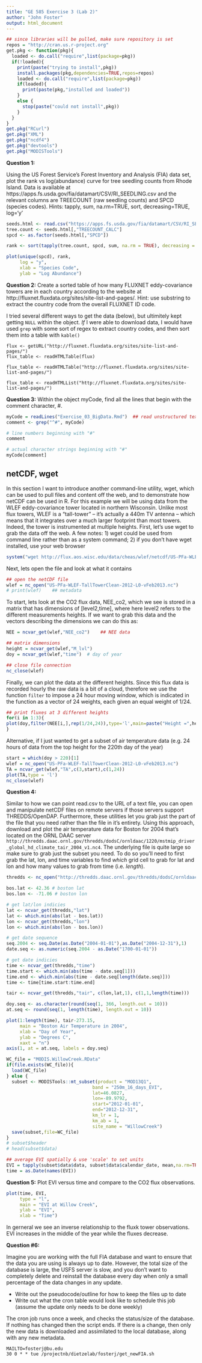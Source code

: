 ```yaml
---
title: "GE 585 Exercise 3 (Lab 2)"
author: "John Foster"
output: html_document
---
```


```r
## since libraries will be pulled, make sure repository is set
repos = "http://cran.us.r-project.org"
get.pkg <- function(pkg){
  loaded <- do.call("require",list(package=pkg))
  if(!loaded){
    print(paste("trying to install",pkg))
    install.packages(pkg,dependencies=TRUE,repos=repos)
    loaded <- do.call("require",list(package=pkg))
    if(loaded){
      print(paste(pkg,"installed and loaded"))
    } 
    else {
      stop(paste("could not install",pkg))
    }    
  }
}
get.pkg("RCurl")
get.pkg("XML")
get.pkg("ncdf4")
get.pkg("devtools")
get.pkg("MODISTools")
```


**Question 1:**

Using the US Forest Service's Forest Inventory and Analysis (FIA) data set, plot the rank vs log(abundance) curve for tree seedling counts from Rhode Island. Data is available at https://apps.fs.usda.gov/fia/datamart/CSV/RI_SEEDLING.csv and the relevant columns are TREECOUNT (raw seedling counts) and SPCD (species codes). 
Hints: tapply, sum, na.rm=TRUE, sort, decreasing=TRUE, log='y'

```r
seeds.html <- read.csv("https://apps.fs.usda.gov/fia/datamart/CSV/RI_SEEDLING.csv")  ## grab raw html
tree.count <- seeds.html[,"TREECOUNT_CALC"]
spcd <- as.factor(seeds.html[,"SPCD"])

rank <- sort(tapply(tree.count, spcd, sum, na.rm = TRUE), decreasing = TRUE)

plot(unique(spcd), rank,
     log = "y",
     xlab = "Species Code",
     ylab = "Log Abundance")

```

**Question 2:**
Create a sorted table of how many FLUXNET eddy-covariance towers are in each country according to the website at http://fluxnet.fluxdata.org/sites/site-list-and-pages/. Hint: use substring to extract the country code from the overall FLUXNET ID code.

I tried several different ways to get the data (below), but ultimitely kept getting `NULL` within the object. _If_ I were able to download data, I would have used `grep` with some sort of regex to extract country codes, and then sort them into a table with `kable()`

```
flux <- getURL("http://fluxnet.fluxdata.org/sites/site-list-and-pages/")  
flux_table <- readHTMLTable(flux)    

flux_table <- readHTMLTable("http://fluxnet.fluxdata.org/sites/site-list-and-pages/")

flux_table <- readHTMLList("http://fluxnet.fluxdata.org/sites/site-list-and-pages/")
```


**Question 3:** Within the object myCode, find all the lines that begin with the comment character, #.

```r
myCode = readLines("Exercise_03_BigData.Rmd")  ## read unstructured text
comment <- grep("^#", myCode)

# line numbers beginning with "#"
comment

# actual character strings beginning with "#"
myCode[comment]
```


netCDF, wget
------------

In this section I want to introduce another command-line utility, wget, which can be used to pull files and content off the web, and to demonstrate how netCDF can be used in R. For this example we will be using data from the WLEF eddy-covariance tower located in northern Wisconsin. Unlike most flux towers, WLEF is a "tall-tower" -- it's actually a 440m TV antenna -- which means that it integrates over a much larger footprint than most towers. Indeed, the tower is instrumented at multiple heights. First, let's use wget to grab the data off the web. A few notes: 1) wget could be used from command line rather than as a system command;  2) if you don't have wget installed, use your web browser

```r
system("wget http://flux.aos.wisc.edu/data/cheas/wlef/netcdf/US-PFa-WLEF-TallTowerClean-2012-L0-vFeb2013.nc")
```

Next, lets open the file and look at what it contains
```r
## open the netCDF file
wlef = nc_open("US-PFa-WLEF-TallTowerClean-2012-L0-vFeb2013.nc")
# print(wlef)    ## metadata
```

To start, lets look at the CO2 flux data, NEE_co2, which we see is stored in a matrix that has dimensions of [level2,time], where here level2 refers to the different measurements heights. If we want to grab this data and the vectors describing the dimensions we can do this as:

```r
NEE = ncvar_get(wlef,"NEE_co2")    ## NEE data

## matrix dimensions
height = ncvar_get(wlef,"M_lvl")  
doy = ncvar_get(wlef,"time")  # day of year

## close file connection
nc_close(wlef)
```

Finally, we can plot the data at the different heights. Since this flux data is recorded hourly the raw data is a bit of a cloud, therefore we use the function `filter` to impose a 24 hour moving window, which is indicated in the function as a vector of 24 weights, each given an equal weight of 1/24. 

```r
## print fluxes at 3 different heights
for(i in 1:3){
plot(doy,filter(NEE[i,],rep(1/24,24)),type='l',main=paste("Height =",height[i],"m"))
}
```

Alternative, if I just wanted to get a subset of air temperature data (e.g. 24 hours of data from the top height for the 220th day of the year)

```r
start = which(doy > 220)[1]
wlef = nc_open("US-PFa-WLEF-TallTowerClean-2012-L0-vFeb2013.nc")
TA = ncvar_get(wlef,"TA",c(3,start),c(1,24))
plot(TA,type = 'l')
nc_close(wlef)
```



**Question 4:** 

Similar to how we can point read.csv to the URL of a text file, you can open and manipulate netCDF files on remote servers if those servers support THREDDS/OpenDAP. Furthermore, these utilities let you grab just the part of the file that you need rather than the file in it's entirety. Using this approach, download and plot the air temperature data for Boston for 2004 that's located on the ORNL DAAC server `http://thredds.daac.ornl.gov/thredds/dodsC/ornldaac/1220/mstmip_driver_global_hd_climate_tair_2004_v1.nc4`.  The underlying file is quite large so make sure to grab just the subset you need. To do so you'll need to first grab the lat, lon, and time variables to find _which_ grid cell to grab for lat and lon and how many values to grab from time (i.e. _length_). 


```r
thredds <- nc_open("http://thredds.daac.ornl.gov/thredds/dodsC/ornldaac/1220/mstmip_driver_global_hd_climate_tair_2004_v1.nc4")

bos.lat <- 42.36 # boston lat
bos.lon <- -71.06 # boston lon

# get lat/lon indicies
lat <- ncvar_get(thredds,"lat")
lat <- which.min(abs(lat - bos.lat))
lon <- ncvar_get(thredds,"lon")
lon <- which.min(abs(lon - bos.lon))

# get date sequence
seq.2004 <- seq.Date(as.Date("2004-01-01"),as.Date("2004-12-31"),1)
date.seq <- as.numeric(seq.2004 - as.Date("1700-01-01"))

# get date indicies
time <- ncvar_get(thredds,"time")
time.start <- which.min(abs(time - date.seq[1]))
time.end <- which.min(abs(time - date.seq[length(date.seq)]))
time <- time[time.start:time.end]

tair <- ncvar_get(thredds,"tair", c(lon,lat,1), c(1,1,length(time)))

doy.seq <- as.character(round(seq(1, 366, length.out = 10)))
at.seq <- round(seq(1, length(time), length.out = 10))

plot(1:length(time), tair-273.15,
     main = "Boston Air Temperature in 2004",
     xlab = "Day of Year",
     ylab = "Degrees C",
     xaxt = "n")
axis(1, at = at.seq, labels = doy.seq)

```



```r
WC_file = "MODIS.WillowCreek.RData"
if(file.exists(WC_file)){
  load(WC_file)
} else {
  subset <- MODISTools::mt_subset(product = "MOD13Q1",
                                band = "250m_16_days_EVI",
                                lat=46.0827,
                                lon=-89.9792,
                                start="2012-01-01",
                                end="2012-12-31",
                                km_lr = 1,
                                km_ab = 1,
                                site_name = "WillowCreek")
  save(subset,file=WC_file)
}
# subset$header
# head(subset$data)
```


```r
## average EVI spatially & use 'scale' to set units
EVI = tapply(subset$data$data, subset$data$calendar_date, mean,na.rm=TRUE) * as.numeric(subset$header$scale)
time = as.Date(names(EVI))
```

**Question 5:** Plot EVI versus time and compare to the CO2 flux observations.

```r
plot(time, EVI,
     type = "l",
     main = "EVI at Willow Creek",
     ylab = "EVI",
     xlab = "Time")
```


In gerneral we see an inverse relationship to the fluxk tower observations. EVI increases in the middle of the year while the fluxes decrease.


**Question #6:**

Imagine you are working with the full FIA database and want to ensure that the data you are using is always up to date. However, the total size of the database is large, the USFS server is slow, and you don't want to completely delete and reinstall the database every day when only a small percentage of the data changes in any update. 

* Write out the pseudocode/outline for how to keep the files up to date
* Write out what the cron table would look like to schedule this job (assume the update only needs to be done weekly)

The cron job runs once a week, and checks the status/size of the database. If nothing has changed then the script ends. If there is a change, then only the new data is downloaded and assimilated to the local database, along with any new metadata.  

```
MAILTO=fosterj@bu.edu
30 0 * * tue /projectnb/dietzelab/fosterj/get_newFIA.sh
```
